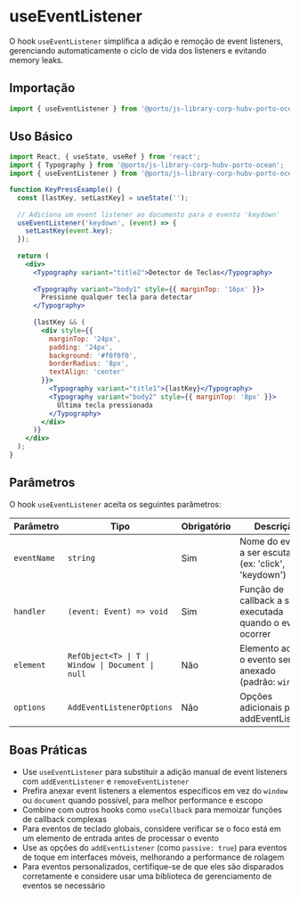 

<Meta title="Components/UseEventListener" />

# useEventListener

O hook `useEventListener` simplifica a adição e remoção de event listeners, gerenciando automaticamente o ciclo de vida dos listeners e evitando memory leaks.

## Importação

```jsx
import { useEventListener } from '@porto/js-library-corp-hubv-porto-ocean/hooks';
```

## Uso Básico

```jsx
import React, { useState, useRef } from 'react';
import { Typography } from '@porto/js-library-corp-hubv-porto-ocean';
import { useEventListener } from '@porto/js-library-corp-hubv-porto-ocean/hooks';

function KeyPressExample() {
  const [lastKey, setLastKey] = useState('');
  
  // Adiciona um event listener ao documento para o evento 'keydown'
  useEventListener('keydown', (event) => {
    setLastKey(event.key);
  });
  
  return (
    <div>
      <Typography variant="title2">Detector de Teclas</Typography>
      
      <Typography variant="body1" style={{ marginTop: '16px' }}>
        Pressione qualquer tecla para detectar
      </Typography>
      
      {lastKey && (
        <div style={{ 
          marginTop: '24px',
          padding: '24px',
          background: '#f0f0f0',
          borderRadius: '8px',
          textAlign: 'center'
        }}>
          <Typography variant="title1">{lastKey}</Typography>
          <Typography variant="body2" style={{ marginTop: '8px' }}>
            Última tecla pressionada
          </Typography>
        </div>
      )}
    </div>
  );
}
```

## Parâmetros

O hook `useEventListener` aceita os seguintes parâmetros:

| Parâmetro | Tipo | Obrigatório | Descrição |
|-----------|------|-------------|-----------|
| `eventName` | `string` | Sim | Nome do evento a ser escutado (ex: 'click', 'keydown') |
| `handler` | `(event: Event) => void` | Sim | Função de callback a ser executada quando o evento ocorrer |
| `element` | `RefObject<T> \| T \| Window \| Document \| null` | Não | Elemento ao qual o evento será anexado (padrão: `window`) |
| `options` | `AddEventListenerOptions` | Não | Opções adicionais para o addEventListener |



## Boas Práticas

- Use `useEventListener` para substituir a adição manual de event listeners com `addEventListener` e `removeEventListener`
- Prefira anexar event listeners a elementos específicos em vez do `window` ou `document` quando possível, para melhor performance e escopo
- Combine com outros hooks como `useCallback` para memoizar funções de callback complexas
- Para eventos de teclado globais, considere verificar se o foco está em um elemento de entrada antes de processar o evento
- Use as opções do `addEventListener` (como `passive: true`) para eventos de toque em interfaces móveis, melhorando a performance de rolagem
- Para eventos personalizados, certifique-se de que eles são disparados corretamente e considere usar uma biblioteca de gerenciamento de eventos se necessário
